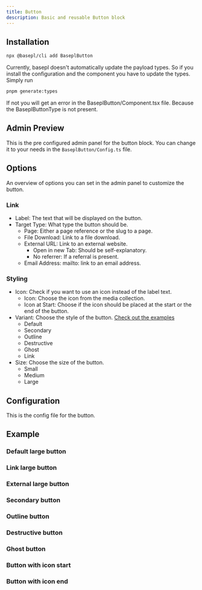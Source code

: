 ```yaml
---
title: Button
description: Basic and reusable Button block
---
```


## Installation

```bash
npx @basepl/cli add BaseplButton
```

Currently, basepl doesn't automatically update the payload types. So if you install the configuration and the component you have to update the types.
Simply run
```bash
pnpm generate:types
```

If not you will get an error in the BaseplButton/Component.tsx file. Because the BaseplButtonType is not present.

## Admin Preview

This is the pre configured admin panel for the button block.
You can change it to your needs in the `BaseplButton/Config.ts` file.

<DocsImage imagePath='button-admin-layout.png' alt='Layout options for the button block in the admin panel.' />

## Options 

An overview of options you can set in the admin panel to customize the button.

### Link 
- Label: The text that will be displayed on the button.
- Target Type: What type the button should be.
    - Page: Either a page reference or the slug to a page.
    - File Download: Link to a file download. 
    - External URL: Link to an external website.
        - Open in new Tab: Should be self-explanatory.
        - No referrer: If a referral is present.
    - Email Address: mailto: link to an email address.
### Styling 
- Icon: Check if you want to use an icon instead of the label text. 
    - Icon: Choose the icon from the media collection. 
    - Icon at Start: Choose if the icon should be placed at the start or the end of the button.
- Variant: Choose the style of the button. [Check out the examples](#example)
    - Default
    - Secondary
    - Outline
    - Destructive
    - Ghost
    - Link
- Size: Choose the size of the button.
    - Small
    - Medium
    - Large

## Configuration

This is the config file for the button.

<ConfigPreview name='BaseplButton' description='A basic, reusable button for different blocks and components.' />


## Example

### Default large button

<ComponentPreview name='button-default' description="A large button with a default style." />

### Link large button

<ComponentPreview name='button-link' description="Button to be used as a link." />

### External large button

<ComponentPreview name='button-external' description="Button with external reference." />

### Secondary button

<ComponentPreview name='button-secondary' description="Secondary button style." />

### Outline button

<ComponentPreview name='button-outline' description="Outline button style." />

### Destructive button

<ComponentPreview name='button-destructive' description="Destructive button style." />

### Ghost button

<ComponentPreview name='button-ghost' description="Ghost button style." />

### Button with icon start 

<ComponentPreview name='button-icon-start' description="Button with icon at the start." />

### Button with icon end

<ComponentPreview name='button-icon-end' description="Button with icon at the end." />
